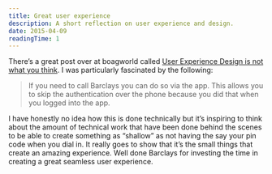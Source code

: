 ```yaml
---
title: Great user experience
description: A short reflection on user experience and design.
date: 2015-04-09
readingTime: 1
---
```


There&#8217;s a great post over at boagworld called <a href="https://boagworld.com/usability/user-experience-design-is-not-what-you-think/" target="_blank">User Experience Design is not what you think</a>. I was particularly fascinated by the following:

> If you need to call Barclays you can do so via the app. This allows you to skip the authentication over the phone because you did that when you logged into the app.

I have honestly no idea how this is done technically but it&#8217;s inspiring to think about the amount of technical work that have been done behind the scenes to be able to create something as &#8220;shallow&#8221; as not having the say your pin code when you dial in. It really goes to show that it&#8217;s the small things that create an amazing experience. Well done Barclays for investing the time in creating a great seamless user experience.
